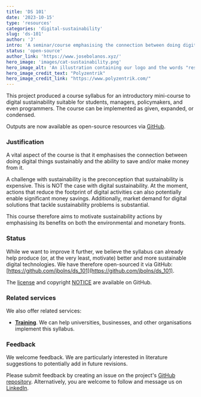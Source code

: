 ```yaml
---
title: 'DS 101'
date: '2023-10-15'
type: 'resources'
categories: 'digital-sustainability'
slug: 'ds-101'
author: 'J'
intro: 'A seminar/course emphasising the connection between doing digital things sustainably and the ability to save and make money from it.'
status: 'open-source'
author_link: 'https://www.josebolanos.xyz/'
hero_image: 'images/cat-sustainability.png'
hero_image_alt: 'An illustration containing our logo and the words "resources" and "digital sustainability"'
hero_image_credit_text: "Polyzentrik"
hero_image_credit_link: "https://www.polyzentrik.com/"
---
```


This project produced a course syllabus for an introductory mini-course to digital sustainability suitable for students, managers, policymakers, and even programmers. The course can be implemented as given, expanded, or condensed. 

Outputs are now available as open-source resources via [GitHub](https://github.com/jbolns/ds_101).

### Justification
A vital aspect of the course is that it emphasises the connection between doing digital things sustainably and the ability to save and/or make money from it.

A challenge with sustainability is the preconception that sustainability is expensive. This is NOT the case with digital sustainability. At the moment, actions that reduce the footprint of digital activities can also potentially enable significant money savings. Additionally, market demand for digital solutions that tackle sustainability problems is substantial.

This course therefore aims to motivate sustainability actions by emphasising its benefits on both the environmental and monetary fronts.

### Status
While we want to improve it further, we believe the syllabus can already help produce (or, at the very least, motivate) better and more sustainable digital technologies. We have therefore open-sourced it via GitHub: [https://github.com/jbolns/ds_101](https://github.com/jbolns/ds_101).

The [license](https://github.com/jbolns/ds_101/blob/main/LICENSE-2.0.txt) and copyright [NOTICE](https://github.com/jbolns/ds_101/blob/main/NOTICE.txt) are available on GitHub. 

### Related services
We also offer related services:

* **[Training](../../services/digital-sustainability-training/)**. We can help universities, businesses, and other organisations implement this syllabus. 

### Feedback
We welcome feedback. We are particularly interested in literature suggestions to potentially add in future revisions.

Please submit feedback by creating an issue on the project's [GitHub repository](https://github.com/jbolns/ds_101). Alternatively, you are welcome to follow and message us on [LinkedIn](https://www.linkedin.com/company/polyzentrik).

